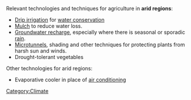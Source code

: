 Relevant technologies and techniques for agriculture in '''arid regions''':
* [[Drip irrigation]] for [[water conservation]]
* [[Mulch]] to reduce water loss.
* [[Groundwater recharge]], especially where there is seasonal or sporadic [[rain]]. 
* [[Microtunnels]], shading and other techniques for protecting plants from harsh sun and winds. 
* Drought-tolerant vegetables

Other technologies for arid regions:
* Evaporative cooler in place of [[air conditioning]]

{{stub}}

[[Category:Climate]]
